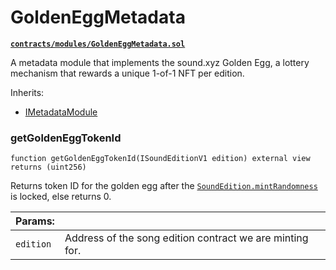 # GoldenEggMetadata

**[`contracts/modules/GoldenEggMetadata.sol`](https://github.com/soundxyz/sound-protocol/blob/master/contracts/modules/GoldenEggMetadata.sol)**

A metadata module that implements the sound.xyz Golden Egg, a lottery mechanism that rewards a unique 1-of-1 NFT per edition.

Inherits:

- [IMetadataModule](/protocol/core/i-metadata-module)

### getGoldenEggTokenId

```solidity
function getGoldenEggTokenId(ISoundEditionV1 edition) external view returns (uint256)
```

Returns token ID for the golden egg after the [`SoundEdition.mintRandomness`](/protocol/core/sound-edition#mintrandomness) is locked, else returns 0.

| Params:   |                                                          |
| --------- | -------------------------------------------------------- |
| `edition` | Address of the song edition contract we are minting for. |
